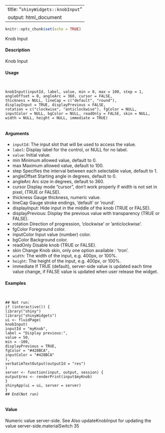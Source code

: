 
---
title: "``shinyWidgets::knobInput``"
output: html_document
---

```r
knitr::opts_chunk$set(echo = TRUE)
```

Knob Input

#### Description

Knob Input

#### Usage
<pre><code>

knobInput(inputId, label, value, min = 0, max = 100, step = 1,
angleOffset = 0, angleArc = 360, cursor = FALSE,
thickness = NULL, lineCap = c("default", "round"),
displayInput = TRUE, displayPrevious = FALSE,
rotation = c("clockwise", "anticlockwise"), fgColor = NULL,
inputColor = NULL, bgColor = NULL, readOnly = FALSE, skin = NULL,
width = NULL, height = NULL, immediate = TRUE)

</code></pre>
#### Arguments

* ``inputId``:   The input slot that will be used to access the value.
* ``label``:  Display label for the control, or NULL for no label.
* `` value``: Initial value.
* min Minimum allowed value, default to 0.
* max Maximum allowed value, default to 100.
* step Specifies the interval between each selectable value, default to 1.
* angleOffset Starting angle in degrees, default to 0.
* angleArc Arc size in degrees, default to 360.
* cursor Display mode "cursor", don’t work properly if width is not set in pixel, (TRUE or FALSE).
* thickness Gauge thickness, numeric value.
* lineCap Gauge stroke endings, ’default’ or ’round’.
* displayInput: Hide input in the middle of the knob (TRUE or FALSE).
* displayPrevious: Display the previous value with transparency (TRUE or FALSE).
* rotation Direction of progression, ’clockwise’ or ’anticlockwise’.
*  fgColor Foreground color.
* inputColor Input value (number) color.
*  bgColor Background color.
* readOnly Disable knob (TRUE or FALSE).
* skin Change Knob skin, only one option available : ’tron’.
* `` width ``: The width of the input, e.g. 400px, or 100%.
* ``height``: The height of the input, e.g. 400px, or 100%.
* immediate If TRUE (default), server-side value is updated each time value change, if FALSE value is updated when user release the widget.


#### Examples
<pre><code>

## Not run:
if (interactive()) {
library("shiny")
library("shinyWidgets")
ui <- fluidPage(
knobInput(
inputId = "myKnob",
label = "Display previous:",
value = 50,
min = -100,
displayPrevious = TRUE,
fgColor = "#428BCA",
inputColor = "#428BCA"
),
verbatimTextOutput(outputId = "res")
)
server <- function(input, output, session) {
output$res <- renderPrint(input$myKnob)
}
shinyApp(ui = ui, server = server)
}
## End(Not run)

</code></pre>
#### Value

Numeric value server-side.
See Also
updateKnobInput for updating the value server-side.materialSwitch
35
